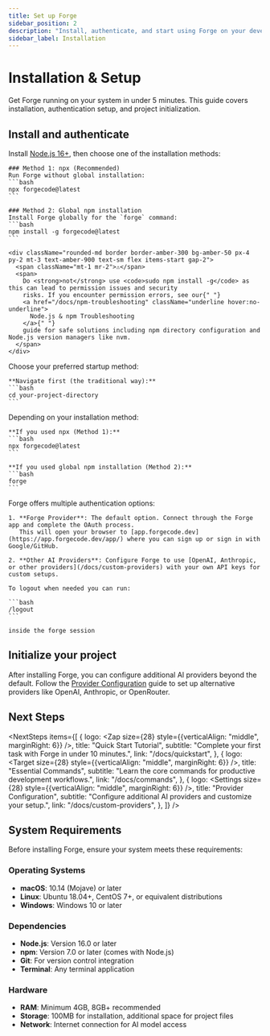 ```yaml
---
title: Set up Forge
sidebar_position: 2
description: "Install, authenticate, and start using Forge on your development machine."
sidebar_label: Installation
---
```



# Installation & Setup

Get Forge running on your system in under 5 minutes. This guide covers installation, authentication setup, and project initialization.

## Install and authenticate

<Steps>
  <Step title="Install Forge">
    Install <a href="https://nodejs.org/en/download" target="_blank" rel="noopener noreferrer">Node.js 16+</a>, then choose one of the installation methods:

    ### Method 1: npx (Recommended)
    Run Forge without global installation:
    ```bash
    npx forgecode@latest
    ```

    ### Method 2: Global npm installation
    Install Forge globally for the `forge` command:
    ```bash
    npm install -g forgecode@latest
    ```

    <div className="rounded-md border border-amber-300 bg-amber-50 px-4 py-2 mt-3 text-amber-900 text-sm flex items-start gap-2">
      <span className="mt-1 mr-2">⚠️</span>
      <span>
        Do <strong>not</strong> use <code>sudo npm install -g</code> as this can lead to permission issues and security
        risks. If you encounter permission errors, see our{" "}
        <a href="/docs/npm-troubleshooting" className="underline hover:no-underline">
          Node.js & npm Troubleshooting
        </a>{" "}
        guide for safe solutions including npm directory configuration and Node.js version managers like nvm.
      </span>
    </div>

  </Step>
  
  <Step title="Start Forge">
    Choose your preferred startup method:

    **Navigate first (the traditional way):**
    ```bash
    cd your-project-directory
    ```

  </Step>
  
  <Step title="Start Forge">
    Depending on your installation method:

    **If you used npx (Method 1):**
    ```bash
    npx forgecode@latest
    ```

    **If you used global npm installation (Method 2):**
    ```bash
    forge
    ```

  </Step>
  
  <Step title="Complete authentication">
    Forge offers multiple authentication options:

    1. **Forge Provider**: The default option. Connect through the Forge app and complete the OAuth process.
       This will open your browser to [app.forgecode.dev](https://app.forgecode.dev/app/) where you can sign up or sign in with Google/GitHub.

    2. **Other AI Providers**: Configure Forge to use [OpenAI, Anthropic, or other providers](/docs/custom-providers) with your own API keys for custom setups.

    To logout when needed you can run:

    ```bash
    /logout
    ```

    inside the forge session

  </Step>
</Steps>

## Initialize your project

After installing Forge, you can configure additional AI providers beyond the default. Follow the [Provider Configuration](../custom-providers) guide to set up alternative providers like OpenAI, Anthropic, or OpenRouter.

## Next Steps


<NextSteps
  items={[
    {
      logo: <Zap size={28} style={{verticalAlign: "middle", marginRight: 6}} />,
      title: "Quick Start Tutorial",
      subtitle: "Complete your first task with Forge in under 10 minutes.",
      link: "/docs/quickstart",
    },
    {
      logo: <Target size={28} style={{verticalAlign: "middle", marginRight: 6}} />,
      title: "Essential Commands",
      subtitle: "Learn the core commands for productive development workflows.",
      link: "/docs/commands",
    },
    {
      logo: <Settings size={28} style={{verticalAlign: "middle", marginRight: 6}} />,
      title: "Provider Configuration",
      subtitle: "Configure additional AI providers and customize your setup.",
      link: "/docs/custom-providers",
    },
  ]}
/>

## System Requirements

Before installing Forge, ensure your system meets these requirements:

### Operating Systems

- **macOS**: 10.14 (Mojave) or later
- **Linux**: Ubuntu 18.04+, CentOS 7+, or equivalent distributions
- **Windows**: Windows 10 or later

### Dependencies

- **Node.js**: Version 16.0 or later
- **npm**: Version 7.0 or later (comes with Node.js)
- **Git**: For version control integration
- **Terminal**: Any terminal application

### Hardware

- **RAM**: Minimum 4GB, 8GB+ recommended
- **Storage**: 100MB for installation, additional space for project files
- **Network**: Internet connection for AI model access
